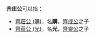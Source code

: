 '''齐庄公'''可以指：

* [[齊莊公_(購)|齊莊公 (購)]]，名'''購'''，[[齊成公|齊成公]]之子
* [[齊莊公_(光)|齊莊公 (光)]]，名'''光'''，[[齊靈公|齊靈公]]之子

{{disambig|Cat=三字封號消歧義}}